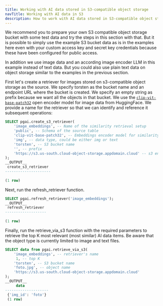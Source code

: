 ```yaml
---
title: Working with AI data stored in S3-compatible object storage
navTitle: Working with AI data in S3
description: How to work with AI data stored in S3-compatible object storage using the pgai extension.
---
```


We recommend you to prepare your own S3 compatible object storage bucket with some test data and try the steps in this section with that. But it is possible to simply use the example S3 bucket data as is in the examples here even with your custom access key and secret key credentials because these have been configured for public access.

In addition we use image data and an according image encoder LLM in this example instead of text data. But you could also use plain text data on object storage similar to the examples in the previous section.

First let's create a retriever for images stored on s3-compatible object storage as the source.  We specify torsten as the bucket name and an endpoint URL where the bucket is created. We specify an empty string as prefix because we want all the objects in that bucket. We use the [`clip-vit-base-patch32`](https://huggingface.co/openai/clip-vit-base-patch32) open encoder model for image data from HuggingFace. We provide a name for the retriever so that we can identify and reference it subsequent operations:

```sql
SELECT pgai.create_s3_retriever(
    'image_embeddings', -- Name of the similarity retrieval setup
    'public', -- Schema of the source table
    'clip-vit-base-patch32', -- Embeddings encoder model for similarity data
    'img', -- data type, could be either img or text
    'torsten', -- S3 bucket name
    '', -- prefix
    'https://s3.us-south.cloud-object-storage.appdomain.cloud' -- s3 endpoint address
);
__OUTPUT__
 create_s3_retriever 
---------------------
 
(1 row)
```


Next, run the refresh_retriever function.

```sql
SELECT pgai.refresh_retriever('image_embeddings');
__OUTPUT__
 refresh_retriever
-------------------
    
(1 row)
```
    
Finally, run the retrieve_via_s3 function with the required parameters to retrieve the top K most relevant (most similar) AI data items. Be aware that the object type is currently limited to image and text files.
    
```sql 
SELECT data from pgai.retrieve_via_s3(
    'image_embeddings', -- retriever's name
     1, -- top K
    'torsten', -- S3 bucket name
    'foto.jpg', -- object name
    'https://s3.us-south.cloud-object-storage.appdomain.cloud'
);
__OUTPUT__
     data        
--------------------
 {'img_id': 'foto'}
 (1 row)
```

